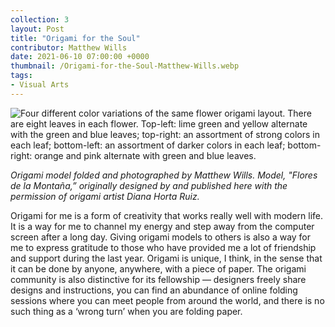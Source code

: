 ---
collection: 3
layout: Post
title: "Origami for the Soul"
contributor: Matthew Wills
date: 2021-06-10 07:00:00 +0000
thumbnail: /Origami-for-the-Soul-Matthew-Wills.webp
tags: 
- Visual Arts
---
<div class="center">
    <img src="{{ site.baseurl}}/uploads/3/Origami-for-the-Soul-Matthew-Wills.jpg"
        alt="Four different color variations of the same flower origami layout. There are eight leaves in each flower. Top-left: lime green and yellow alternate with the green and blue leaves; top-right: an assortment of strong colors in each leaf; bottom-left: an assortment of darker colors in each leaf; bottom-right: orange and pink alternate with green and blue leaves." />
</div>

<em>Origami model folded and photographed by Matthew Wills. Model, "Flores de la Montaña,” originally designed by and published here with the permission of origami artist Diana Horta Ruiz.</em>

Origami for me is a form of creativity that works really well with modern life. It is a way for me to channel my energy and step away from the computer screen after a long day. Giving origami models to others is also a way for me to express gratitude to those who have provided me a lot of friendship and support during the last year. Origami is unique, I think, in the sense that it can be done by anyone, anywhere, with a piece of paper. The origami community is also distinctive for its fellowship — designers freely share designs and instructions, you can find an abundance of online folding sessions where you can meet people from around the world, and there is no such thing as a ‘wrong turn’ when you are folding paper.